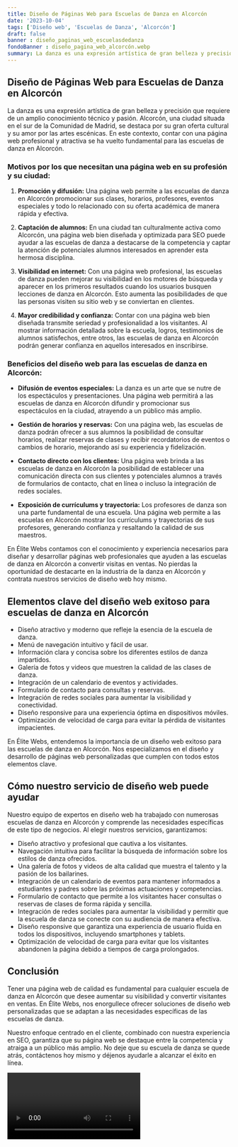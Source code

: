 ```yaml
---
title: Diseño de Páginas Web para Escuelas de Danza en Alcorcón
date: '2023-10-04'
tags: ['Diseño web', 'Escuelas de Danza', 'Alcorcón']
draft: false
banner : diseño_paginas_web_escuelasdedanza
fondoBanner : diseño_pagina_web_alcorcón.webp
summary: La danza es una expresión artística de gran belleza y precisión que requiere de un amplio conocimiento técnico y pasión. Alcorcón, una ciudad situada en el sur de la Comunidad de Madrid, se destaca por su gran oferta cultural y su amor por las artes escénicas. En este contexto, contar con una página web profesional y atractiva se ha vuelto fundamental para las escuelas de danza en Alcorcón. 
---
```


## **Diseño de Páginas Web para Escuelas de Danza en Alcorcón**

La danza es una expresión artística de gran belleza y precisión que requiere de un amplio conocimiento técnico y pasión. Alcorcón, una ciudad situada en el sur de la Comunidad de Madrid, se destaca por su gran oferta cultural y su amor por las artes escénicas. En este contexto, contar con una página web profesional y atractiva se ha vuelto fundamental para las escuelas de danza en Alcorcón. 

### **Motivos por los que necesitan una página web en su profesión y su ciudad:**

1. **Promoción y difusión:** Una página web permite a las escuelas de danza en Alcorcón promocionar sus clases, horarios, profesores, eventos especiales y todo lo relacionado con su oferta académica de manera rápida y efectiva.

2. **Captación de alumnos:** En una ciudad tan culturalmente activa como Alcorcón, una página web bien diseñada y optimizada para SEO puede ayudar a las escuelas de danza a destacarse de la competencia y captar la atención de potenciales alumnos interesados en aprender esta hermosa disciplina.

3. **Visibilidad en internet:** Con una página web profesional, las escuelas de danza pueden mejorar su visibilidad en los motores de búsqueda y aparecer en los primeros resultados cuando los usuarios busquen lecciones de danza en Alcorcón. Esto aumenta las posibilidades de que las personas visiten su sitio web y se conviertan en clientes.

4. **Mayor credibilidad y confianza:** Contar con una página web bien diseñada transmite seriedad y profesionalidad a los visitantes. Al mostrar información detallada sobre la escuela, logros, testimonios de alumnos satisfechos, entre otros, las escuelas de danza en Alcorcón podrán generar confianza en aquellos interesados en inscribirse.

### **Beneficios del diseño web para las escuelas de danza en Alcorcón:**

- **Difusión de eventos especiales:** La danza es un arte que se nutre de los espectáculos y presentaciones. Una página web permitirá a las escuelas de danza en Alcorcón difundir y promocionar sus espectáculos en la ciudad, atrayendo a un público más amplio.

- **Gestión de horarios y reservas:** Con una página web, las escuelas de danza podrán ofrecer a sus alumnos la posibilidad de consultar horarios, realizar reservas de clases y recibir recordatorios de eventos o cambios de horario, mejorando así su experiencia y fidelización.

- **Contacto directo con los clientes:** Una página web brinda a las escuelas de danza en Alcorcón la posibilidad de establecer una comunicación directa con sus clientes y potenciales alumnos a través de formularios de contacto, chat en línea o incluso la integración de redes sociales.

- **Exposición de currículums y trayectoria:** Los profesores de danza son una parte fundamental de una escuela. Una página web permite a las escuelas en Alcorcón mostrar los currículums y trayectorias de sus profesores, generando confianza y resaltando la calidad de sus maestros.

En Élite Webs contamos con el conocimiento y experiencia necesarios para diseñar y desarrollar páginas web profesionales que ayuden a las escuelas de danza en Alcorcón a convertir visitas en ventas. No pierdas la oportunidad de destacarte en la industria de la danza en Alcorcón y contrata nuestros servicios de diseño web hoy mismo.

<GifSeo />

<Cta />

## Elementos clave del diseño web exitoso para escuelas de danza en Alcorcón

- Diseño atractivo y moderno que refleje la esencia de la escuela de danza.
- Menú de navegación intuitivo y fácil de usar.
- Información clara y concisa sobre los diferentes estilos de danza impartidos.
- Galería de fotos y videos que muestren la calidad de las clases de danza.
- Integración de un calendario de eventos y actividades.
- Formulario de contacto para consultas y reservas.
- Integración de redes sociales para aumentar la visibilidad y conectividad.
- Diseño responsive para una experiencia óptima en dispositivos móviles.
- Optimización de velocidad de carga para evitar la pérdida de visitantes impacientes.

En Élite Webs, entendemos la importancia de un diseño web exitoso para las escuelas de danza en Alcorcón. Nos especializamos en el diseño y desarrollo de páginas web personalizadas que cumplen con todos estos elementos clave.

## Cómo nuestro servicio de diseño web puede ayudar

Nuestro equipo de expertos en diseño web ha trabajado con numerosas escuelas de danza en Alcorcón y comprende las necesidades específicas de este tipo de negocios. Al elegir nuestros servicios, garantizamos:

- Diseño atractivo y profesional que cautiva a los visitantes.
- Navegación intuitiva para facilitar la búsqueda de información sobre los estilos de danza ofrecidos.
- Una galería de fotos y videos de alta calidad que muestra el talento y la pasión de los bailarines.
- Integración de un calendario de eventos para mantener informados a estudiantes y padres sobre las próximas actuaciones y competencias.
- Formulario de contacto que permite a los visitantes hacer consultas o reservas de clases de forma rápida y sencilla.
- Integración de redes sociales para aumentar la visibilidad y permitir que la escuela de danza se conecte con su audiencia de manera efectiva.
- Diseño responsive que garantiza una experiencia de usuario fluida en todos los dispositivos, incluyendo smartphones y tablets.
- Optimización de velocidad de carga para evitar que los visitantes abandonen la página debido a tiempos de carga prolongados.

## Conclusión

Tener una página web de calidad es fundamental para cualquier escuela de danza en Alcorcón que desee aumentar su visibilidad y convertir visitantes en ventas. En Élite Webs, nos enorgullece ofrecer soluciones de diseño web personalizadas que se adaptan a las necesidades específicas de las escuelas de danza.

Nuestro enfoque centrado en el cliente, combinado con nuestra experiencia en SEO, garantiza que su página web se destaque entre la competencia y atraiga a un público más amplio. No deje que su escuela de danza se quede atrás, contáctenos hoy mismo y déjenos ayudarle a alcanzar el éxito en línea.

<Video />

<CtaBot job='Escuelas de Danza' city='Alcorcón'/>

<Gmaps query='Alcorcón+españa+maps' />
